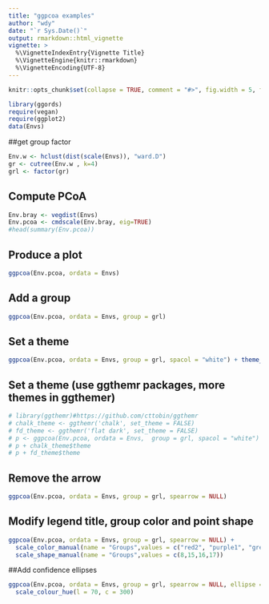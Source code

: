 ```yaml
---
title: "ggpcoa examples"
author: "wdy"
date: "`r Sys.Date()`"
output: rmarkdown::html_vignette
vignette: >
  %\VignetteIndexEntry{Vignette Title}
  %\VignetteEngine{knitr::rmarkdown}
  %\VignetteEncoding{UTF-8}
---
```


```r
knitr::opts_chunk$set(collapse = TRUE, comment = "#>", fig.width = 5, fig.height = 4.5, fig.align = "center")
```

```r
library(ggords)
require(vegan)
require(ggplot2)
data(Envs)

```
##get group factor

```r
Env.w <- hclust(dist(scale(Envs)), "ward.D")
gr <- cutree(Env.w , k=4)
grl <- factor(gr)
```
## Compute PCoA

```r
Env.bray <- vegdist(Envs) 
Env.pcoa <- cmdscale(Env.bray, eig=TRUE)
#head(summary(Env.pcoa))
```

## Produce a plot 

```r
ggpcoa(Env.pcoa, ordata = Envs)
```

## Add a group

```r
ggpcoa(Env.pcoa, ordata = Envs, group = grl) 
```

## Set a theme 

```r
ggpcoa(Env.pcoa, ordata = Envs, group = grl, spacol = "white") + theme_dark()
```

## Set a theme (use ggthemr packages, more themes in ggthemer)

```r

# library(ggthemr)#https://github.com/cttobin/ggthemr
# chalk_theme <- ggthemr('chalk', set_theme = FALSE)  
# fd_theme <- ggthemr('flat dark', set_theme = FALSE)  
# p <- ggpcoa(Env.pcoa, ordata = Envs,  group = grl, spacol = "white") 
# p + chalk_theme$theme
# p + fd_theme$theme
```
## Remove the arrow

```r
ggpcoa(Env.pcoa, ordata = Envs, group = grl, spearrow = NULL)
```

## Modify legend title, group color and point shape

```r
ggpcoa(Env.pcoa, ordata = Envs, group = grl, spearrow = NULL) + 
  scale_color_manual(name = "Groups",values = c("red2", "purple1", "grey20","cyan")) +
  scale_shape_manual(name = "Groups",values = c(8,15,16,17))
```

##Add confidence ellipses

```r
ggpcoa(Env.pcoa, ordata = Envs, group = grl, spearrow = NULL, ellipse = TRUE) +
  scale_colour_hue(l = 70, c = 300)
```